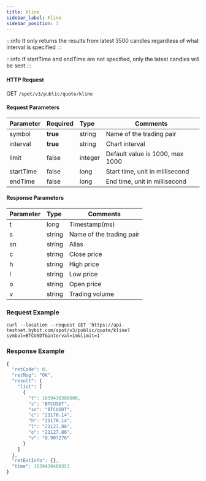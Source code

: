 ```yaml
---
title: Kline
sidebar_label: Kline
sidebar_position: 3
---
```



:::info
It only returns the results from latest 3500 candles regardless of what interval is specified
:::

:::info
If startTime and endTime are not specified, only the latest candles will be sent
:::

#### HTTP Request
GET <code>/spot/v3/public/quote/kline</code>


#### Request Parameters
| Parameter | Required | Type | Comments|
|:----- |:-------|:-----|------ |
| symbol | **true** |string | Name of the trading pair|
| interval | **true** | string | Chart interval|
| limit | false | integer | Default value is 1000, max 1000 |
| startTime | false | long | Start time, unit in millisecond |
| endTime | false | long | End time, unit in millisecond |

#### Response Parameters
| Parameter | Type | Comments|
|:----- |:-----|----- |
|t| long | Timestamp(ms) |
|s| string | Name of the trading pair|
|sn| string | Alias|
|c| string | Close price|
|h| string | High price|
|l| string | Low price|
|o| string | Open price|
|v| string | Trading volume|

### Request Example

<Tabs>
<TabItem value="console" label="Console">

```http
curl --location --request GET 'https://api-testnet.bybit.com/spot/v3/public/quote/kline?symbol=BTCUSDT&interval=1m&limit=1'
```

</TabItem>
</Tabs>

### Response Example

```javascript
{
  "retCode": 0,
  "retMsg": "OK",
  "result": {
    "list": [
      {
        "t": 1659430380000,
        "s": "BTCUSDT",
        "sn": "BTCUSDT",
        "c": "21170.14",
        "h": "21170.14",
        "l": "21127.86",
        "o": "21127.86",
        "v": "0.907276"
      }
    ]
  },
  "retExtInfo": {},
  "time": 1659430400353
}
```
